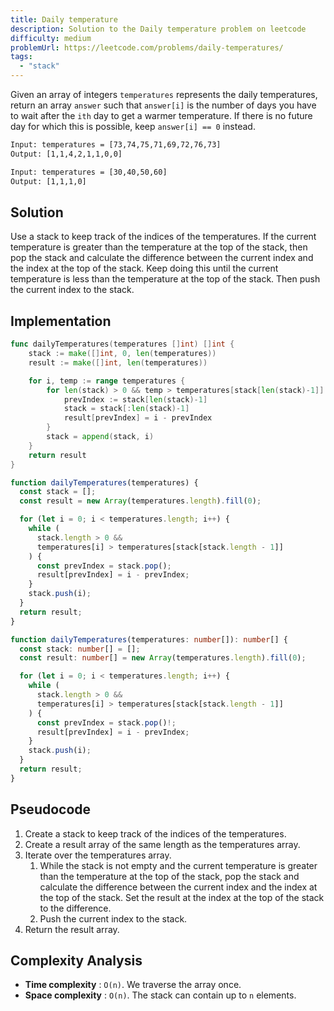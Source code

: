 ```yaml
---
title: Daily temperature
description: Solution to the Daily temperature problem on leetcode
difficulty: medium
problemUrl: https://leetcode.com/problems/daily-temperatures/
tags:
  - "stack"
---
```



Given an array of integers `temperatures` represents the daily temperatures, return an array `answer` such that `answer[i]` is the number of days you have to wait after the `ith` day to get a warmer temperature. If there is no future day for which this is possible, keep `answer[i] == 0` instead.

```txt
Input: temperatures = [73,74,75,71,69,72,76,73]
Output: [1,1,4,2,1,1,0,0]

Input: temperatures = [30,40,50,60]
Output: [1,1,1,0]
```

## Solution

Use a stack to keep track of the indices of the temperatures. If the current temperature is greater than the temperature at the top of the stack, then pop the stack and calculate the difference between the current index and the index at the top of the stack. Keep doing this until the current temperature is less than the temperature at the top of the stack. Then push the current index to the stack.

## Implementation

<Tabs>
  <TabItem label="Go">

```go
func dailyTemperatures(temperatures []int) []int {
	stack := make([]int, 0, len(temperatures))
	result := make([]int, len(temperatures))

	for i, temp := range temperatures {
		for len(stack) > 0 && temp > temperatures[stack[len(stack)-1]] {
			prevIndex := stack[len(stack)-1]
			stack = stack[:len(stack)-1]
			result[prevIndex] = i - prevIndex
		}
		stack = append(stack, i)
	}
	return result
}
```

  </TabItem>
  <TabItem label="JavaScript">

```js
function dailyTemperatures(temperatures) {
  const stack = [];
  const result = new Array(temperatures.length).fill(0);

  for (let i = 0; i < temperatures.length; i++) {
    while (
      stack.length > 0 &&
      temperatures[i] > temperatures[stack[stack.length - 1]]
    ) {
      const prevIndex = stack.pop();
      result[prevIndex] = i - prevIndex;
    }
    stack.push(i);
  }
  return result;
}
```

  </TabItem>
  <TabItem label="TypeScript">

```ts
function dailyTemperatures(temperatures: number[]): number[] {
  const stack: number[] = [];
  const result: number[] = new Array(temperatures.length).fill(0);

  for (let i = 0; i < temperatures.length; i++) {
    while (
      stack.length > 0 &&
      temperatures[i] > temperatures[stack[stack.length - 1]]
    ) {
      const prevIndex = stack.pop()!;
      result[prevIndex] = i - prevIndex;
    }
    stack.push(i);
  }
  return result;
}
```

  </TabItem>
</Tabs>

## Pseudocode

1. Create a stack to keep track of the indices of the temperatures.
2. Create a result array of the same length as the temperatures array.
3. Iterate over the temperatures array.
   1. While the stack is not empty and the current temperature is greater than the temperature at the top of the stack, pop the stack and calculate the difference between the current index and the index at the top of the stack. Set the result at the index at the top of the stack to the difference.
   2. Push the current index to the stack.
4. Return the result array.

## Complexity Analysis

- **Time complexity** : `O(n)`. We traverse the array once.
- **Space complexity** : `O(n)`. The stack can contain up to `n` elements.
